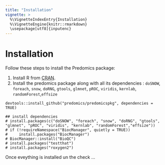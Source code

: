 ```yaml
---
title: "Installation"
vignette: >
  %\VignetteIndexEntry{Installation}
  %\VignetteEngine{knitr::rmarkdown}
  \usepackage[utf8]{inputenc}
---
```


# Installation

Follow these steps to install the Predomics package:

1.  Install R from [CRAN](https://cran.r-project.org/).
2.  Install the predomics package along with all its dependencies : 
    `doSNOW`, `foreach`, `snow`, `doRNG`, `gtools`, `glmnet`, `pROC`, `viridis`, `kernlab`, `randomForest`,`effsize`

```
devtools::install_github("predomics/predomicspkg", dependencies = TRUE)

## install dependencies
# install.packages(c("doSNOW", "foreach", "snow", "doRNG", "gtools", "glmnet", "pROC", "viridis", "kernlab", "randomForest","effsize"))
# if (!requireNamespace("BiocManager", quietly = TRUE))
#     install.packages("BiocManager")
# BiocManager::install("BioQC")
# install.packages("testthat")
# install.packages("roxygen2")
```

Once eveything is installed un the check ...
